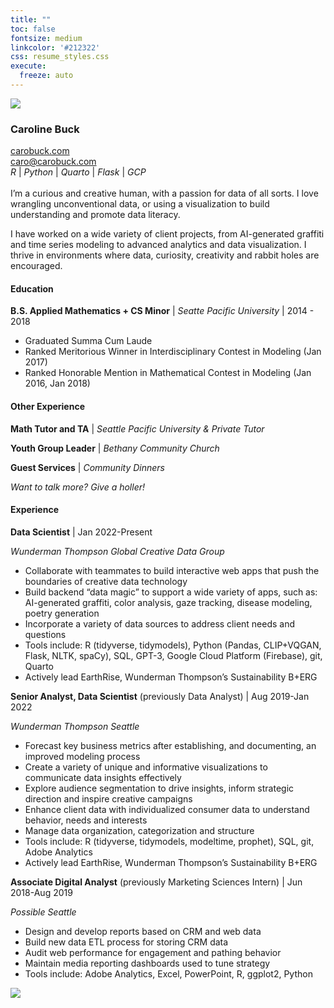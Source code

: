 ```yaml
---
title: ""
toc: false
fontsize: medium
linkcolor: '#212322'
css: resume_styles.css
execute:
  freeze: auto 
---
```

::: {.column-screen}
![](posts/imgs/banner.png){fig-alt="a hand-drawn banner of confetti"}
:::

::: {.column-screen-inset}

### **Caroline Buck**

::: {layout="[50,50]"}
::: {.div}
[carobuck.com](https://carobuck.com/) </br>
[caro@carobuck.com](mailto:caro@carobuck.com) </br>
*R* | *Python* | *Quarto* | *Flask* | *GCP* </br></br>
I'm a curious and creative human, with a passion for data of all sorts. I love wrangling unconventional data, or using a visualization to build understanding and promote data literacy.

I have worked on a wide variety of client projects, from AI-generated graffiti and time series modeling to advanced analytics and data visualization. I thrive in environments where data, curiosity, creativity and rabbit holes are encouraged.
</br>

#### Education

**B.S. Applied Mathematics + CS Minor** | *Seatte Pacific University* | 2014 - 2018

::: {.div .important}
* Graduated Summa Cum Laude	
* Ranked Meritorious Winner in Interdisciplinary Contest in Modeling (Jan 2017)	
* Ranked Honorable Mention in Mathematical Contest in Modeling (Jan 2016, Jan 2018)				
:::

#### Other Experience

**Math Tutor and TA**	| *Seattle Pacific University & Private Tutor*

**Youth Group Leader** | *Bethany Community Church*	

**Guest Services** | *Community Dinners*

*Want to talk more? Give a holler!*
:::

::: {.div}

#### Experience

**Data Scientist** | Jan 2022-Present

*Wunderman Thompson Global Creative Data Group*

::: {.div .important}
* Collaborate with teammates to build interactive web apps that push the boundaries of creative data technology
* Build backend "data magic" to support a wide variety of apps, such as: AI-generated graffiti, color analysis, gaze tracking, disease modeling, poetry generation
* Incorporate a variety of data sources to address client needs and questions
* Tools include: R (tidyverse, tidymodels), Python (Pandas, CLIP+VQGAN, Flask, NLTK, spaCy), SQL, GPT-3, Google Cloud Platform (Firebase), git, Quarto
* Actively lead EarthRise, Wunderman Thompson's Sustainability B+ERG	
:::

**Senior Analyst, Data Scientist** (previously Data Analyst) | Aug 2019-Jan 2022

*Wunderman Thompson Seattle*

::: {.div .important}
* Forecast key business metrics after establishing, and documenting, an improved modeling process
* Create a variety of unique and informative visualizations to communicate data insights effectively
* Explore audience segmentation to drive insights, inform strategic direction and inspire creative campaigns
* Enhance client data with individualized consumer data to understand behavior, needs and interests
* Manage data organization, categorization and structure
* Tools include: R (tidyverse, tidymodels, modeltime, prophet), SQL, git, Adobe Analytics
* Actively lead EarthRise, Wunderman Thompson's Sustainability B+ERG
:::

**Associate Digital Analyst** (previously Marketing Sciences Intern) | Jun 2018-Aug 2019

*Possible Seattle*

::: {.div .important}
* Design and develop reports based on CRM and web data
* Build new data ETL process for storing CRM data	
* Audit web performance for engagement and pathing behavior	
* Maintain media reporting dashboards used to tune strategy
* Tools include: Adobe Analytics, Excel, PowerPoint, R, ggplot2, Python 			
:::

:::
:::
:::

::: {.column-screen}
![](posts/imgs/banner.png){fig-alt="a hand-drawn banner of confetti"}
:::